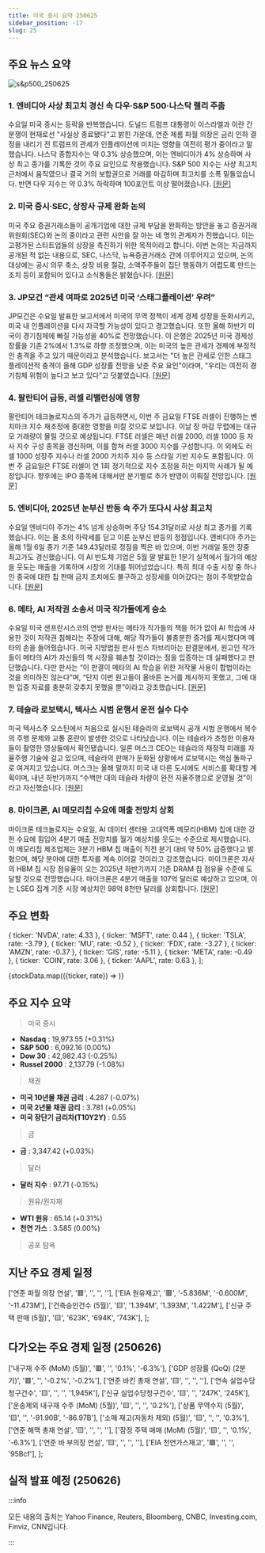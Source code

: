 ```yaml
---
title: 미국 증시 요약 250625
sidebar_position: -17
slug: 25
---
```


## 주요 뉴스 요약

![s&p500_250625](/map/250625.png)

### 1. **엔비디아 사상 최고치 경신 속 다우·S&P 500·나스닥 랠리 주춤**

수요일 미국 증시는 등락을 반복했습니다. 도널드 트럼프 대통령이 이스라엘과 이란 간 분쟁이 현재로선 "사실상 종료됐다"고 밝힌 가운데, 연준 제롬 파월 의장은 금리 인하 결정을 내리기 전 트럼프의 관세가 인플레이션에 미치는 영향을 여전히 평가 중이라고 말했습니다. 나스닥 종합지수는 약 0.3% 상승했으며, 이는 엔비디아가 4% 상승하며 사상 최고 종가를 기록한 것이 주요 요인으로 작용했습니다. S&P 500 지수는 사상 최고치 근처에서 움직였으나 결국 거의 보합권으로 거래를 마감하며 최고치를 소폭 밑돌았습니다. 반면 다우 지수는 약 0.3% 하락하며 100포인트 이상 떨어졌습니다. [[원문]](https://finance.yahoo.com/news/live/stock-market-today-dow-sp-500-nasdaq-rally-stalls-as-nvidia-soars-to-record-200119699.html)

### 2. **미국 증시·SEC, 상장사 규제 완화 논의**

미국 주요 증권거래소들이 공개기업에 대한 규제 부담을 완화하는 방안을 놓고 증권거래위원회(SEC)와 논의 중이라고 관련 사안을 잘 아는 네 명의 관계자가 전했습니다. 이는 고평가된 스타트업들의 상장을 촉진하기 위한 목적이라고 합니다. 이번 논의는 지금까지 공개된 적 없는 내용으로, SEC, 나스닥, 뉴욕증권거래소 간에 이루어지고 있으며, 논의 대상에는 공시 의무 축소, 상장 비용 절감, 소액주주들이 집단 행동하기 어렵도록 만드는 조치 등이 포함되어 있다고 소식통들은 밝혔습니다. [[원문]](https://www.reuters.com/legal/government/us-exchanges-sec-talks-ease-public-company-regulations-2025-06-25/)

### 3. **JP모건 “관세 여파로 2025년 미국 ‘스태그플레이션’ 우려”**

JP모건은 수요일 발표한 보고서에서 미국의 무역 정책이 세계 경제 성장을 둔화시키고, 미국 내 인플레이션을 다시 자극할 가능성이 있다고 경고했습니다. 또한 올해 하반기 미국이 경기침체에 빠질 가능성을 40%로 전망했습니다. 이 은행은 2025년 미국 경제성장률을 기존 2%에서 1.3%로 하향 조정했으며, 이는 미국의 높은 관세가 경제에 부정적인 충격을 주고 있기 때문이라고 분석했습니다. 보고서는 "더 높은 관세로 인한 스태그플레이션적 충격이 올해 GDP 성장률 전망을 낮춘 주요 요인"이라며, "우리는 여전히 경기침체 위험이 높다고 보고 있다"고 덧붙였습니다. [[원문]](https://www.reuters.com/business/jpmorgan-sees-tariff-induced-us-stagflationary-slowdown-2025-2025-06-25/)

### 4. **팔란티어 급등, 러셀 리밸런싱에 영향**

팔란티어 테크놀로지스의 주가가 급등하면서, 이번 주 금요일 FTSE 러셀이 진행하는 벤치마크 지수 재조정에 중대한 영향을 미칠 것으로 보입니다. 이날 장 마감 무렵에는 대규모 거래량이 몰릴 것으로 예상됩니다. FTSE 러셀은 매년 러셀 2000, 러셀 1000 등 자사 지수 구성 종목을 갱신하며, 이를 합쳐 러셀 3000 지수를 구성합니다. 이 외에도 러셀 1000 성장주 지수나 러셀 2000 가치주 지수 등 스타일 기반 지수도 포함됩니다. 이번 주 금요일은 FTSE 러셀이 연 1회 정기적으로 지수 조정을 하는 마지막 사례가 될 예정입니다. 향후에는 IPO 종목에 대해서만 분기별로 추가 반영이 이뤄질 전망입니다. [[원문]](https://www.reuters.com/business/finance/palantirs-surge-leave-its-mark-russell-reshuffle-2025-06-25/)

### 5. **엔비디아, 2025년 눈부신 반등 속 주가 또다시 사상 최고치**

수요일 엔비디아 주가는 4% 넘게 상승하며 주당 154.31달러로 사상 최고 종가를 기록했습니다. 이는 올 초의 하락세를 딛고 이룬 눈부신 반등의 정점입니다. 엔비디아 주가는 올해 1월 6일 종가 기준 149.43달러로 정점을 찍은 바 있으며, 이번 거래일 동안 장중 최고가도 경신했습니다. 이 AI 반도체 기업은 5월 말 발표한 1분기 실적에서 월가의 예상을 웃도는 매출을 기록하며 시장의 기대를 뛰어넘었습니다. 특히 최대 수출 시장 중 하나인 중국에 대한 칩 판매 금지 조치에도 불구하고 성장세를 이어갔다는 점이 주목받았습니다. [[원문]](https://finance.yahoo.com/news/nvidia-stock-notches-fresh-record-high-in-remarkable-2025-turnaround-200401502.html)

### 6. **메타, AI 저작권 소송서 미국 작가들에게 승소**

수요일 미국 샌프란시스코의 연방 판사는 메타가 작가들의 책을 허가 없이 AI 학습에 사용한 것이 저작권 침해라는 주장에 대해, 해당 작가들이 불충분한 증거를 제시했다며 메타의 손을 들어줬습니다. 미국 지방법원 판사 빈스 차브리아는 판결문에서, 원고인 작가들이 메타의 AI가 자신들의 책 시장을 훼손할 것이라는 점을 입증하는 데 실패했다고 판단했습니다. 다만 판사는 “이 판결이 메타의 AI 학습을 위한 저작물 사용이 합법이라는 것을 의미하진 않는다”며, “단지 이번 원고들이 올바른 논거를 제시하지 못했고, 그에 대한 입증 자료를 충분히 갖추지 못했을 뿐”이라고 강조했습니다. [[원문]](https://www.reuters.com/sustainability/boards-policy-regulation/meta-fends-off-authors-us-copyright-lawsuit-over-ai-2025-06-25/)

### 7. **테슬라 로보택시, 텍사스 시범 운행서 운전 실수 다수**

미국 텍사스주 오스틴에서 처음으로 실시된 테슬라의 로보택시 공개 시범 운행에서 복수의 주행 문제와 교통 혼란이 발생한 것으로 나타났습니다. 이는 테슬라가 초청한 이용자들이 촬영한 영상들에서 확인됐습니다. 일론 머스크 CEO는 테슬라의 재정적 미래를 자율주행 기술에 걸고 있으며, 테슬라의 판매가 둔화된 상황에서 로보택시는 핵심 돌파구로 여겨지고 있습니다. 머스크는 올해 말까지 미국 내 다른 도시에도 서비스를 확대할 계획이며, 내년 하반기까지 “수백만 대의 테슬라 차량이 완전 자율주행으로 운영될 것”이라고 자신했습니다. [[원문]](https://www.reuters.com/business/autos-transportation/teslas-robotaxi-peppered-with-driving-mistakes-texas-tests-2025-06-25/)

### 8. **마이크론, AI 메모리칩 수요에 매출 전망치 상회**

마이크론 테크놀로지는 수요일, AI 데이터 센터용 고대역폭 메모리(HBM) 칩에 대한 강한 수요에 힘입어 4분기 매출 전망치를 월가 예상치를 웃도는 수준으로 제시했습니다. 이 메모리칩 제조업체는 3분기 HBM 칩 매출이 직전 분기 대비 약 50% 급증했다고 밝혔으며, 해당 분야에 대한 투자를 계속 이어갈 것이라고 강조했습니다. 마이크론은 자사의 HBM 칩 시장 점유율이 오는 2025년 하반기까지 기존 DRAM 칩 점유율 수준에 도달할 것으로 전망했습니다. 마이크론은 4분기 매출을 107억 달러로 예상하고 있으며, 이는 LSEG 집계 기준 시장 예상치인 98억 8천만 달러를 상회합니다. [[원문]](https://finance.yahoo.com/news/micron-forecasts-quarterly-revenue-above-200732158.html)

## 주요 변화

  { ticker: 'NVDA', rate: 4.33 },
  { ticker: 'MSFT', rate: 0.44 },
  { ticker: 'TSLA', rate: -3.79 },
  { ticker: 'MU', rate: -0.52 },
  { ticker: 'FDX', rate: -3.27 },
  { ticker: 'AMZN', rate: -0.37 },
  { ticker: 'GIS', rate: -5.11 },
  { ticker: 'META', rate: -0.49 },
  { ticker: 'COIN', rate: 3.06 },
  { ticker: 'AAPL', rate: 0.63 },
];

{stockData.map(({ticker, rate}) => <StockCardMini key={ticker} ticker={ticker} rate={rate}></StockCardMini>)}

## 주요 지수 요약

> 미국 증시

- **Nasdaq** : 19,973.55 (+0.31%)
- **S&P 500** : 6,092.16 (0.00%)
- **Dow 30** : 42,982.43 (-0.25%)
- **Russel 2000** : 2,137.79 (-1.08%)

> 채권

- **미국 10년물 채권 금리** : 4.287 (-0.07%)
- **미국 2년물 채권 금리** : 3.781 (+0.05%)
- **미국 장단기 금리차(T10Y2Y)** : 0.55

> 금

- **금** : 3,347.42 (+0.03%)

> 달러

- **달러 지수** : 97.71 (-0.15%)

> 원유/원자재

- **WTI 원유** : 65.14 (+0.31%)
- **천연 가스** : 3.585 (0.00%)

> 공포 탐욕

<FearAndGreed fearAndGreedIndex={59} vix={16.76} vixRate={-4.12} />

## 지난 주요 경제 일정

  ['연준 파월 의장 연설', '🟥', '', '', ''],
  ['EIA 원유재고', '🟥', '-5.836M', '-0.600M', '-11.473M'],
  ['건축승인건수 (5월)', '🟨', '1.394M', '1.393M', '1.422M'],
  ['신규 주택 판매 (5월)', '🟨', '623K', '694K', '743K'],
];

<EconomicCalendar data={eventsData} />

## 다가오는 주요 경제 일정 (250626)

  ['내구재 수주 (MoM) (5월)', '🟥', '', '0.1%', '-6.3%'],
  ['GDP 성장률 (QoQ) (2분기)', '🟥', '', '-0.2%', '-0.2%'],
  ['연준 바킨 총재 연설', '🟨', '', '', ''],
  ['연속 실업수당청구건수', '🟨', '', '', '1,945K'],
  ['신규 실업수당청구건수', '🟨', '', '247K', '245K'],
  ['운송제외 내구재 수주 (MoM) (5월)', '🟨', '', '', '0.2%'],
  ['상품 무역수지 (5월)', '🟨', '', '-91.90B', '-86.97B'],
  ['소매 재고(자동차 제외) (5월)', '🟨', '', '', '0.3%'],
  ['연준 해맥 총재 연설', '🟨', '', '', ''],
  ['잠정 주택 매매 (MoM) (5월)', '🟨', '', '0.1%', '-6.3%'],
  ['연준 바 부의장 연설', '🟨', '', '', ''],
  ['EIA 천연가스재고', '🟩', '', '', '95Bcf'],
];

<EconomicCalendar data={nextEventsData} />

## 실적 발표 예정 (250626)



<EarningsBoard stocksBMO={stocksBMO} stocksAMC={stocksAMC} />

:::info

모든 내용의 출처는 Yahoo Finance, Reuters, Bloomberg, CNBC, Investing.com, Finviz, CNN입니다.

:::
